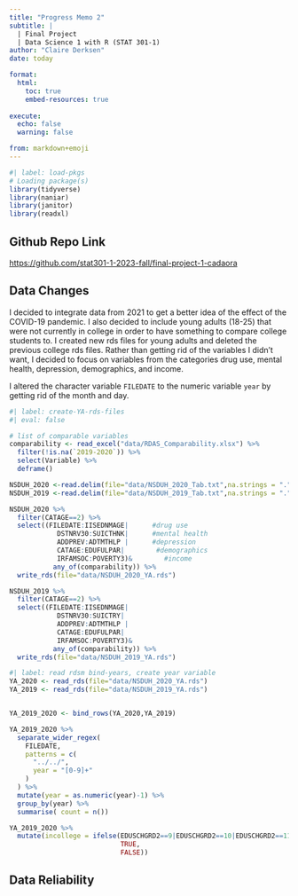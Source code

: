 ```yaml
---
title: "Progress Memo 2"
subtitle: |
  | Final Project 
  | Data Science 1 with R (STAT 301-1)
author: "Claire Derksen"
date: today

format:
  html:
    toc: true
    embed-resources: true
    
execute:
  echo: false
  warning: false

from: markdown+emoji 
---
```

```r
#| label: load-pkgs
# Loading package(s)
library(tidyverse)
library(naniar)
library(janitor)
library(readxl)
```
## Github Repo Link

<https://github.com/stat301-1-2023-fall/final-project-1-cadaora>

## Data Changes
I decided to integrate data from 2021 to get a better idea of the effect of the COVID-19 pandemic. I also decided to  include young adults (18-25) that were not currently in college in order to have something to compare college students to. I created new rds files for young adults and deleted the previous college rds files. Rather than getting rid of the variables I didn't want, I decided to focus on variables from the categories drug use, mental health, depression, demographics, and income.

I altered the character variable `FILEDATE` to the numeric variable `year` by getting rid of the month and day.


```r
#| label: create-YA-rds-files
#| eval: false

# list of comparable variables
comparability <- read_excel("data/RDAS_Comparability.xlsx") %>%
  filter(!is.na(`2019-2020`)) %>%
  select(Variable) %>%
  deframe()

NSDUH_2020 <-read.delim(file="data/NSDUH_2020_Tab.txt",na.strings = ".")
NSDUH_2019 <-read.delim(file="data/NSDUH_2019_Tab.txt",na.strings = ".")

NSDUH_2020 %>%
  filter(CATAGE==2) %>%
  select((FILEDATE:IISEDNMAGE|      #drug use
            DSTNRV30:SUICTHNK|      #mental health
            ADDPREV:ADTMTHLP |      #depression
            CATAGE:EDUFULPAR|        #demographics
            IRFAMSOC:POVERTY3)&        #income
           any_of(comparability)) %>%
  write_rds(file="data/NSDUH_2020_YA.rds")

NSDUH_2019 %>%
  filter(CATAGE==2) %>%
  select((FILEDATE:IISEDNMAGE|     
            DSTNRV30:SUICTRY|     
            ADDPREV:ADTMTHLP |    
            CATAGE:EDUFULPAR|       
            IRFAMSOC:POVERTY3)&               
           any_of(comparability)) %>%
  write_rds(file="data/NSDUH_2019_YA.rds")


```

```r
#| label: read rdsm bind-years, create year variable
YA_2020 <- read_rds(file="data/NSDUH_2020_YA.rds")
YA_2019 <- read_rds(file="data/NSDUH_2019_YA.rds")


YA_2019_2020 <- bind_rows(YA_2020,YA_2019)

YA_2019_2020 %>%
  separate_wider_regex(
    FILEDATE,
    patterns = c(
      "../../",
      year = "[0-9]+"
    )
  ) %>%
  mutate(year = as.numeric(year)-1) %>%
  group_by(year) %>%
  summarise( count = n())

YA_2019_2020 %>%
  mutate(incollege = ifelse(EDUSCHGRD2==9|EDUSCHGRD2==10|EDUSCHGRD2==11,
                            TRUE,
                            FALSE))
```
## Data Reliability
